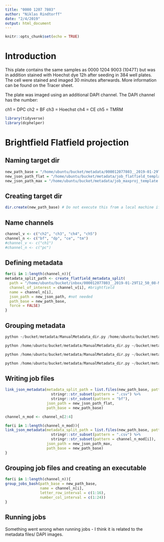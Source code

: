 ```yaml
---
title: "0000 1207 7803"
author: "Niklas Rindtorff"
date: "2/4/2019"
output: html_document
---
```


```r
knitr::opts_chunk$set(echo = TRUE)
```

# Introduction 

This plate contains the same samples as 0000 1204 9003 (1047T) but was in addition stained with Hoechst dye 12h after seeding in 384 well plates. The cell were stained and imaged 30 minutes afterwards. More information can be found on the Tracer sheet. 

The plate was imaged using an additional DAPI channel. The DAPI channel has the number: 

ch1 = DPC
ch2 = BF
ch3 = Hoechst
ch4 = CE
ch5 = TMRM


```r
library(tidyverse)
library(dcphelper)
```

# Brightfield Flatfield projection
## Naming target dir 

```r
new_path_base = "/home/ubuntu/bucket/metadata/000012077803__2019-01-29T12_50_08-Measurement_2/"
new_json_path_flat = "/home/ubuntu/bucket/metadata/job_flatfield_template.json"
new_json_path_max = "/home/ubuntu/bucket/metadata/job_maxproj_template.json"
```

## Creating target dir 

```r
dir.create(new_path_base) # Do not execute this from a local machine if you expect other AWS services to access the directory later on
```

## Name channels

```r
channel_v <- c("ch2", "ch3", "ch4", "ch5")
channel_n <- c("bf", "dp", "ce", "tm")
#channel_v <- c("ch1")
#channel_n <- c("pc")
```


## Defining metadata

```r
for(i in 1:length(channel_n)){
metadata_split_path <- create_flatfield_metadata_split(
  path = "/home/ubuntu/bucket/inbox/000012077803__2019-01-29T12_50_08-Measurement_2/Images/",
  channel_of_interest = channel_v[i], #brightfield
  name = channel_n[i],
  json_path = new_json_path, #not needed
  path_base = new_path_base,
  force = FALSE)
}
```


## Grouping metadata

```python
python ~/bucket/metadata/ManualMetadata_dir.py /home/ubuntu/bucket/metadata/000012077803__2019-01-29T12_50_08-Measurement_2/ "['Metadata_parent','Metadata_timepoint', 'Metadata_well', 'Metadata_fld', 'Metadata_channel']" "bf"

python /home/ubuntu/bucket/metadata/ManualMetadata_dir.py ~/bucket/metadata/000012077803__2019-01-29T12_50_08-Measurement_2/ "['Metadata_parent','Metadata_timepoint', 'Metadata_well', 'Metadata_fld', 'Metadata_channel']" "ce"

python /home/ubuntu/bucket/metadata/ManualMetadata_dir.py ~/bucket/metadata/000012077803__2019-01-29T12_50_08-Measurement_2/ "['Metadata_parent','Metadata_timepoint', 'Metadata_well', 'Metadata_fld', 'Metadata_channel']" "tm"

python /home/ubuntu/bucket/metadata/ManualMetadata_dir.py ~/bucket/metadata/000012077803__2019-01-29T12_50_08-Measurement_2/ "['Metadata_parent','Metadata_timepoint', 'Metadata_well', 'Metadata_fld', 'Metadata_channel']" "dp"
```

## Writing job files

```r
link_json_metadata(metadata_split_path = list.files(new_path_base, pattern = "metadata_", full.names = TRUE) %>%
                     stringr::str_subset(pattern = ".csv") %>%
                     stringr::str_subset(pattern = "bf"), 
                   json_path = new_json_path_flat, 
                   path_base = new_path_base)

channel_n_mod <- channel_n[2:4]

for(i in 1:length(channel_n_mod)){
link_json_metadata(metadata_split_path = list.files(new_path_base, pattern = "metadata_", full.names = TRUE) %>%
                     stringr::str_subset(pattern = ".csv") %>%
                     stringr::str_subset(pattern = channel_n_mod[i]), 
                   json_path = new_json_path_max, 
                   path_base = new_path_base)
}
```

## Grouping job files and creating an executable

```r
for(i in 1:length(channel_n)){
group_jobs_bash(path_base = new_path_base,
                name = channel_n[i],
                letter_row_interval = c(1:16),
                number_col_interval = c(1:24))
}
```

## Running jobs

Something went wrong when running jobs - I think it is related to the metadata files/ DAPI images. 

